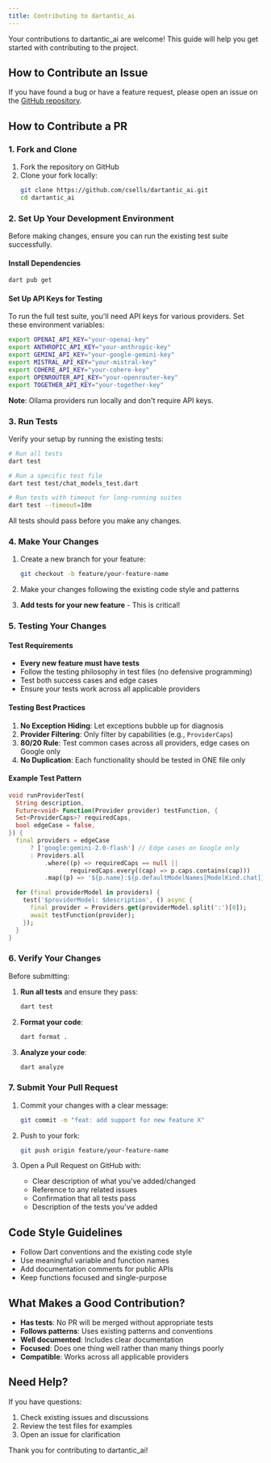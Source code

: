 ```yaml
---
title: Contributing to dartantic_ai
---
```


Your contributions to dartantic_ai are welcome! This guide will help you get
started with contributing to the project.

## How to Contribute an Issue

If you have found a bug or have a feature request, please open an issue on the
[GitHub repository](https://github.com/csells/dartantic_ai/issues).

## How to Contribute a PR

### 1. Fork and Clone

1. Fork the repository on GitHub
2. Clone your fork locally:
   ```bash
   git clone https://github.com/csells/dartantic_ai.git
   cd dartantic_ai
   ```

### 2. Set Up Your Development Environment

Before making changes, ensure you can run the existing test suite successfully.

#### Install Dependencies

```bash
dart pub get
```

#### Set Up API Keys for Testing

To run the full test suite, you'll need API keys for various providers. Set
these environment variables:

```bash
export OPENAI_API_KEY="your-openai-key"
export ANTHROPIC_API_KEY="your-anthropic-key"
export GEMINI_API_KEY="your-google-gemini-key"
export MISTRAL_API_KEY="your-mistral-key"
export COHERE_API_KEY="your-cohere-key"
export OPENROUTER_API_KEY="your-openrouter-key"
export TOGETHER_API_KEY="your-together-key"
```

**Note**: Ollama providers run locally and don't require API keys.

### 3. Run Tests

Verify your setup by running the existing tests:

```bash
# Run all tests
dart test

# Run a specific test file
dart test test/chat_models_test.dart

# Run tests with timeout for long-running suites
dart test --timeout=10m
```

All tests should pass before you make any changes.

### 4. Make Your Changes

1. Create a new branch for your feature:
   ```bash
   git checkout -b feature/your-feature-name
   ```

2. Make your changes following the existing code style and patterns

3. **Add tests for your new feature** - This is critical!

### 5. Testing Your Changes

#### Test Requirements

- **Every new feature must have tests**
- Follow the testing philosophy in test files (no defensive programming)
- Test both success cases and edge cases
- Ensure your tests work across all applicable providers

#### Testing Best Practices

1. **No Exception Hiding**: Let exceptions bubble up for diagnosis
2. **Provider Filtering**: Only filter by capabilities (e.g., `ProviderCaps`)
3. **80/20 Rule**: Test common cases across all providers, edge cases on Google
   only
4. **No Duplication**: Each functionality should be tested in ONE file only

#### Example Test Pattern

```dart
void runProviderTest(
  String description,
  Future<void> Function(Provider provider) testFunction, {
  Set<ProviderCaps>? requiredCaps,
  bool edgeCase = false,
}) {
  final providers = edgeCase
      ? ['google:gemini-2.0-flash'] // Edge cases on Google only
      : Providers.all
          .where((p) => requiredCaps == null || 
                 requiredCaps.every((cap) => p.caps.contains(cap)))
          .map((p) => '${p.name}:${p.defaultModelNames[ModelKind.chat]}');

  for (final providerModel in providers) {
    test('$providerModel: $description', () async {
      final provider = Providers.get(providerModel.split(':')[0]);
      await testFunction(provider);
    });
  }
}
```

### 6. Verify Your Changes

Before submitting:

1. **Run all tests** and ensure they pass:
   ```bash
   dart test
   ```

2. **Format your code**:
   ```bash
   dart format .
   ```

3. **Analyze your code**:
   ```bash
   dart analyze
   ```

### 7. Submit Your Pull Request

1. Commit your changes with a clear message:
   ```bash
   git commit -m "feat: add support for new feature X"
   ```

2. Push to your fork:
   ```bash
   git push origin feature/your-feature-name
   ```

3. Open a Pull Request on GitHub with:
   - Clear description of what you've added/changed
   - Reference to any related issues
   - Confirmation that all tests pass
   - Description of the tests you've added

## Code Style Guidelines

- Follow Dart conventions and the existing code style
- Use meaningful variable and function names
- Add documentation comments for public APIs
- Keep functions focused and single-purpose

## What Makes a Good Contribution?

- **Has tests**: No PR will be merged without appropriate tests
- **Follows patterns**: Uses existing patterns and conventions
- **Well documented**: Includes clear documentation
- **Focused**: Does one thing well rather than many things poorly
- **Compatible**: Works across all applicable providers

## Need Help?

If you have questions:

1. Check existing issues and discussions
2. Review the test files for examples
3. Open an issue for clarification

Thank you for contributing to dartantic_ai!